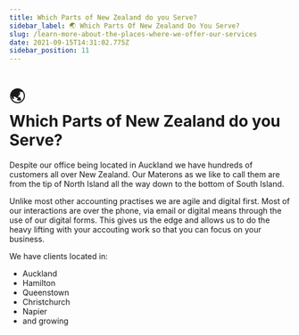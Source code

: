 ```yaml
---
title: Which Parts of New Zealand do you Serve? 
sidebar_label: 🌏 Which Parts Of New Zealand Do You Serve? 
slug: /learn-more-about-the-places-where-we-offer-our-services
date: 2021-09-15T14:31:02.775Z
sidebar_position: 11
---
```



# <div className="emoji">🌏</div> Which Parts of New Zealand do you Serve? 


Despite our office being located in Auckland we have hundreds of customers all over New Zealand. Our Materons as we like to call them are from the tip of North Island all the way down to the bottom of South Island.

Unlike most other accounting practises we are agile and digital first. Most of our interactions are over the phone, via email or digital means through the use of our digital forms. This gives us the edge and allows us to do the heavy lifting with your accouting work so that you can focus on your business.  

We have clients located in:

* Auckland
* Hamilton
* Queenstown
* Christchurch
* Napier
* and growing

<Disclaimer />